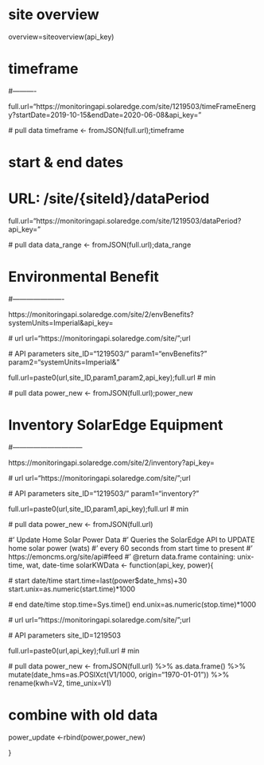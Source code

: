 
# site overview
overview=siteoverview(api_key)
   

# timeframe
#----------

 full.url="https://monitoringapi.solaredge.com/site/1219503/timeFrameEnergy?startDate=2019-10-15&endDate=2020-06-08&api_key="

   # pull data
  timeframe <- fromJSON(full.url);timeframe



# start & end dates
# URL: /site/{siteId}/dataPeriod

full.url="https://monitoringapi.solaredge.com/site/1219503/dataPeriod?api_key=" 


   # pull data
  data_range <- fromJSON(full.url);data_range



# Environmental Benefit
#----------------------

https://monitoringapi.solaredge.com/site/2/envBenefits?systemUnits=Imperial&api_key= 


  # url
    url="https://monitoringapi.solaredge.com/site/";url
  
  # API parameters
    site_ID="1219503/"
    param1="envBenefits?"
    param2="systemUnits=Imperial&"
    
  
  
  full.url=paste0(url,site_ID,param1,param2,api_key);full.url # min
  
   # pull data
  power_new <- fromJSON(full.url);power_new

    

# Inventory SolarEdge Equipment
#------------------------------

https://monitoringapi.solaredge.com/site/2/inventory?api_key= 

  # url
    url="https://monitoringapi.solaredge.com/site/";url
  
  # API parameters
    site_ID="1219503/"
    param1="inventory?"
  
  
  full.url=paste0(url,site_ID,param1,api_key);full.url # min
  
   # pull data
  power_new <- fromJSON(full.url)



#' Update Home Solar Power Data
#' Queries the SolarEdge API to UPDATE home solar power (wats)
#' every 60 seconds from start time to present
#' https://emoncms.org/site/api#feed
#' @return data.frame containing: unix-time, wat, date-time
solarKWData <- function(api_key, power){
  
  # start date/time
  start.time=last(power$date_hms)+30
  start.unix=as.numeric(start.time)*1000 
  
  # end date/time
  stop.time=Sys.time()
  end.unix=as.numeric(stop.time)*1000 
  
  # url
  url="https://monitoringapi.solaredge.com/site/";url
  
  # API parameters
  site_ID=1219503
  
  
  full.url=paste0(url,api_key);full.url # min
  
  # pull data
  power_new <- fromJSON(full.url) %>%
  as.data.frame() %>%
  mutate(date_hms=as.POSIXct(V1/1000, origin="1970-01-01")) %>%
  rename(kwh=V2, time_unix=V1) 

# combine with old data
power_update <-rbind(power,power_new)

}